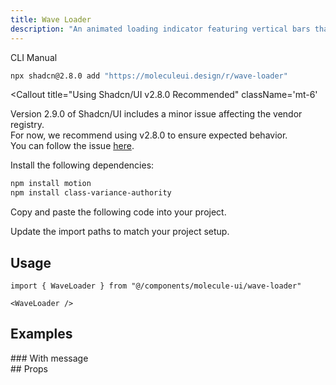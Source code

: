 ```yaml
---
title: Wave Loader
description: "An animated loading indicator featuring vertical bars that scale up and down in a wave-like pattern to indicate loading states."
---
```


<ComponentPreview name='wave-loader-demo'/>

<Tabs defaultValue="cli">

<TabsList>
  <TabsTrigger value="cli">CLI</TabsTrigger>
  <TabsTrigger value="manual">Manual</TabsTrigger>
</TabsList>

<TabsContent value="cli">

```bash
npx shadcn@2.8.0 add "https://moleculeui.design/r/wave-loader"
```

<Callout
  title="Using Shadcn/UI v2.8.0 Recommended"
  className='mt-6'
>
  Version 2.9.0 of Shadcn/UI includes a minor issue affecting the vendor registry.  
  For now, we recommend using v2.8.0 to ensure expected behavior.  
  You can follow the issue [here](https://github.com/shadcn-ui/ui/issues/7849).
</Callout>

</TabsContent>

<TabsContent value="manual">

<Steps>

<Step>Install the following dependencies:</Step>

```bash
npm install motion
npm install class-variance-authority
```

<Step>Copy and paste the following code into your project.</Step>

<ComponentSource
  title="components/molecule-ui/wave-loader.tsx"
  name="wave-loader"
/>

<Step>Update the import paths to match your project setup.</Step>

</Steps>

</TabsContent>

</Tabs>

<div className='mb-6'>

## Usage

```tsx
import { WaveLoader } from "@/components/molecule-ui/wave-loader"
```

```tsx
<WaveLoader />
```

</div>

## Examples

<div>
### With message

<ComponentPreview name="wave-loader-with-message-demo" />

</div>

<div>
## Props

<AutoTypeTable
  path="registry/molecule-ui/wave-loader.tsx"
  name="WaveLoaderProps"
/>

</div>
